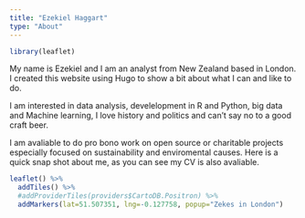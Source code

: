 ```yaml
---
title: "Ezekiel Haggart"
type: "About"
---
```



```r
library(leaflet)

```



My name is Ezekiel and I am an analyst from New Zealand based in London. I created this website using Hugo to show a bit about what I can and like to do. 


I am interested in data analysis, develelopment in R and Python, big data and Machine learning, I love history and politics and can't say no to a good craft beer. 

I am avaliable to do pro bono work on open source or charitable projects especially focused on sustainability and enviromental causes. Here is a quick snap shot about me, as you can see my CV is also avaliable.  




```r

leaflet() %>%
  addTiles() %>%
  #addProviderTiles(providers$CartoDB.Positron) %>%
  addMarkers(lat=51.507351, lng=-0.127758, popup="Zekes in London") 


```
